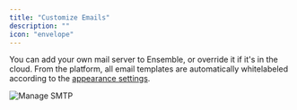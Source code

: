```yaml
---
title: "Customize Emails"
description: ""
icon: "envelope"
---
```


<Snippet file="enterprise-feature.mdx" />

You can add your own mail server to Ensemble, or override it if it's in the cloud. From the platform, all email templates are automatically whitelabeled according to the [appearance settings](./appearance).

![Manage SMTP](/resources/screenshots/manage-smtp.png)
